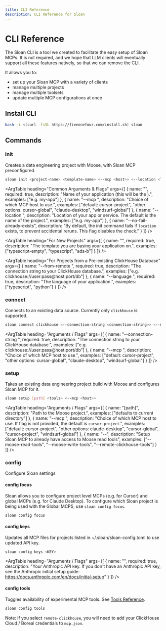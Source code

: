 ```yaml
---
title: CLI Reference
description: CLI Reference for Sloan
---
```



# CLI Reference

The Sloan CLI is a tool we created to facilitate the easy setup of Sloan MCPs. It is not required, and we hope that LLM clients will eventually support all these features natively, so that we can remove the CLI.

It allows you to:
- set up your Sloan MCP with a variety of clients
- manage multiple projects
- manage multiple toolsets
- update multiple MCP configurations at once

## Install CLI

```bash filename="Terminal" copy
bash -i <(curl -fsSL https://fiveonefour.com/install.sh) sloan
```

## Commands

### init

Creates a data engineering project with Moose, with Sloan MCP preconfigured.

```bash filename="Terminal" copy
sloan init <project-name> <template-name> <--mcp <host>> <--location <location>> 
```

<ArgTable
  heading="Common Arguments & Flags"
  args={[
    {
      name: "<name>",
      required: true,
      description: "Name of your application (this will be the <project-name>).",
      examples: ["e.g. my-app"]
    },
    {
      name: "--mcp <host>",
      description: "Choice of which MCP host to use.",
      examples: ["default: cursor-project", "other options: cursor-global", "claude-desktop", "windsurf-global"]
    },
    {
      name: "--location <location>",
      description: "Location of your app or service. The default is the name of the project.",
      examples: ["e.g. my-app"]
    },
    {
      name: "--no-fail-already-exists",
      description: "By default, the init command fails if `location` exists, to prevent accidental reruns. This flag disables the check."
    }
  ]}
/>


<ArgTable
  heading="For New Projects"
  args={[
    {
      name: "<template-name>",
      required: true,
      description: "The template you are basing your application on.",
      examples: ["typescript-empty", "typescript", "ads-b"]
    }
  ]}
/> 

<ArgTable
  heading="For Projects from a Pre-existing ClickHouse Database"
  args={[
    {
      name: "--from-remote <connection-string>",
      required: true,
      description: "The connection string to your ClickHouse database.",
      examples: ["e.g. clickhouse://user:pass@host:port/db"]
    },
    {
      name: "--language <language>",
      required: true,
      description: "The language of your application.",
      examples: ["typescript", "python"]
    }
  ]}
/>

### connect

Connects to an existing data source. Currently only `clickhouse` is supported.

```bash filename="Terminal" copy
sloan connect clickhouse <--connection-string <connection-string>> <--mcp <claude-desktop>>
```

<ArgTable
  heading="Arguments / Flags"
  args={[
    {
      name: "--connection-string <connection-string>",
      required: true,
      description: "The connection string to your ClickHouse database.",
      examples: ["e.g. clickhouse://user:pass@host:port/db"]
    },
    {
      name: "--mcp <host>",
      description: "Choice of which MCP host to use.",
      examples: ["default: cursor-project", "other options: cursor-global", "claude-desktop", "windsurf-global"]
    }
  ]}
/>

### setup

Takes an existing data engineering project build with Moose and configures Sloan MCP for it.

```bash filename="Terminal" copy
sloan setup [path] <tools> <--mcp <host>>
```

<ArgTable
  heading="Arguments / Flags"
  args={[
    {
      name: "[path]",
      description: "Path to the Moose project.",
      examples: ["defaults to current directory"]
    },
    {
      name: "--mcp <host>",
      description: "Choice of which MCP host to use. If flag is not provided, the default is `cursor-project`.",
      examples: ["default: cursor-project", "other options: claude-desktop", "cursor-global", "cursor-project", "windsurf-global"]
    },
    {
      name: "--<tools>",
      description: "Setup Sloan MCP to already have access to Moose read tools",
      examples: ["--moose-read-tools", "--moose-write-tools", "--remote-clickhouse-tools"]
    }
  ]}
/>

### config

Configure Sloan settings

#### config focus

Sloan allows you to configure project level MCPs (e.g. for Cursor) and global MCPs (e.g. for Claude Desktop). To configure which Sloan project is being used with the Global MCPS, use `sloan config focus`.

```bash filename="Terminal" copy
sloan config focus
```

#### config keys

Updates all MCP files for projects listed in ~/.sloan/sloan-config.toml to use updated API key.

```bash filename="Terminal" copy
sloan config keys <KEY>
```

<ArgTable
  heading="Arguments / Flags"
  args={[
    {
      name: "<KEY>",
      required: true,
      description: "Your Anthropic API key. If you don't have an Anthropic API key, see the Anthropic initial setup guide: https://docs.anthropic.com/en/docs/initial-setup"
    }
  ]}
/>

#### config tools

Toggles availability of experimental MCP tools. See [Tools Reference](/sloan/reference/tool-reference).

```bash filename="Terminal" copy
sloan config tools
```

Note: if you select `remote-clickhouse`, you will need to add your ClickHouse Cloud / Boreal credentials to `mcp.json`.
